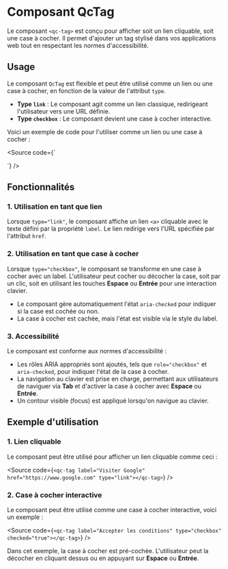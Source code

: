 
<Meta of={TagStories} />

# Composant QcTag

Le composant `<qc-tag>` est conçu pour afficher soit un lien cliquable, soit une case à cocher. Il permet d'ajouter un tag stylisé dans vos applications web tout en respectant les normes d'accessibilité. 

<Primary />
<Controls />

## Usage

Le composant `QcTag` est flexible et peut être utilisé comme un lien ou une case à cocher, en fonction de la valeur de l'attribut `type`.

- **Type `link`** : Le composant agit comme un lien classique, redirigeant l'utilisateur vers une URL définie.
- **Type `checkbox`** : Le composant devient une case à cocher interactive.

Voici un exemple de code pour l'utiliser comme un lien ou une case à cocher :

<Source code={`<qc-tag label="Visiter Google" href="https://www.google.com" type="link"></qc-tag>

<qc-tag label="Accepter les conditions" type="checkbox"></qc-tag>`} />

## Fonctionnalités

### 1. Utilisation en tant que lien

Lorsque `type="link"`, le composant affiche un lien `<a>` cliquable avec le texte défini par la propriété `label`. Le lien redirige vers l'URL spécifiée par l'attribut `href`.

### 2. Utilisation en tant que case à cocher

Lorsque `type="checkbox"`, le composant se transforme en une case à cocher avec un label. L'utilisateur peut cocher ou décocher la case, soit par un clic, soit en utilisant les touches **Espace** ou **Entrée** pour une interaction clavier.

- Le composant gère automatiquement l'état `aria-checked` pour indiquer si la case est cochée ou non.
- La case à cocher est cachée, mais l'état est visible via le style du label.

### 3. Accessibilité

Le composant est conforme aux normes d'accessibilité :
- Les rôles ARIA appropriés sont ajoutés, tels que `role="checkbox"` et `aria-checked`, pour indiquer l'état de la case à cocher.
- La navigation au clavier est prise en charge, permettant aux utilisateurs de naviguer via **Tab** et d'activer la case à cocher avec **Espace** ou **Entrée**.
- Un contour visible (focus) est appliqué lorsqu'on navigue au clavier.

## Exemple d'utilisation

### 1. Lien cliquable

Le composant peut être utilisé pour afficher un lien cliquable comme ceci :

<Source code={`<qc-tag label="Visiter Google" href="https://www.google.com" type="link"></qc-tag>`} />

### 2. Case à cocher interactive

Le composant peut être utilisé comme une case à cocher interactive, voici un exemple :

<Source code={`<qc-tag label="Accepter les conditions" type="checkbox" checked="true"></qc-tag>`} />

Dans cet exemple, la case à cocher est pré-cochée. L'utilisateur peut la décocher en cliquant dessus ou en appuyant sur **Espace** ou **Entrée**.